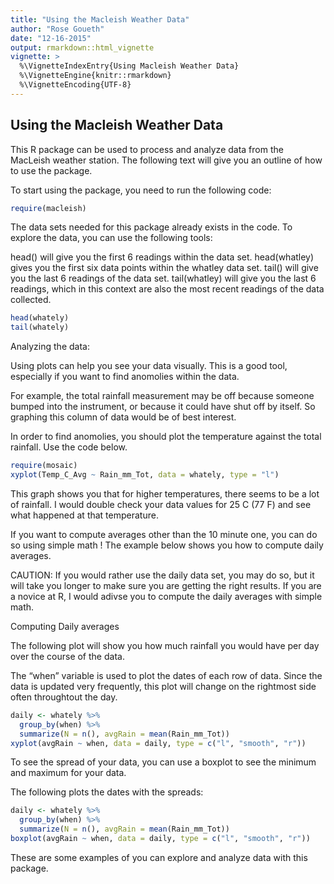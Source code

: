 ```yaml
---
title: "Using the Macleish Weather Data"
author: "Rose Goueth"
date: "12-16-2015"
output: rmarkdown::html_vignette
vignette: >
  %\VignetteIndexEntry{Using Macleish Weather Data}
  %\VignetteEngine{knitr::rmarkdown}
  %\VignetteEncoding{UTF-8}
---
```

## Using the Macleish Weather Data

This R package can be used to process and analyze data from the MacLeish weather station. The following text will give you an outline of how to use the package.

To start using the package, you need to run the following code:

```r
require(macleish)
```

The data sets needed for this package already exists in the code. To explore the data, you can use the following tools:

head() will give you the first 6 readings within the data set.
head(whatley) gives you the first six data points within the whatley data set.
tail() will give you the last 6 readings of the data set. 
tail(whatley) will give you the last 6 readings, which in this context are also the most recent readings of the data collected.

```r
head(whately)
tail(whately)
```

Analyzing the data:

Using plots can help you see your data visually. This is a good tool, especially if you want to find anomolies within the data. 

For example, the total rainfall measurement may be off because someone bumped into the instrument, or because it could have shut off by itself. So graphing this column of data would be of best interest. 

In order to find anomolies, you should plot the temperature against the total rainfall. Use the code below.

```r
require(mosaic)
xyplot(Temp_C_Avg ~ Rain_mm_Tot, data = whately, type = "l")
```

This graph shows you that for higher temperatures, there seems to be a lot of rainfall. I would double check your data values for 25 C (77 F) and see what happened at that temperature.

If you want to compute averages other than the 10 minute one, you can do so using simple math ! The example below shows you how to compute daily averages. 

CAUTION: If you would rather use the daily data set, you may do so, but it will take you longer to make sure you are getting the right results. If you are a novice at R, I would adivse you to compute the daily averages with simple math.

Computing Daily averages

The following plot will show you how much rainfall you would have per day over the course of the data.

The "when" variable is used to plot the dates of each row of data. Since the data is updated very frequently, this plot will change on the rightmost side often throughtout the day.

```r
daily <- whately %>%
  group_by(when) %>%
  summarize(N = n(), avgRain = mean(Rain_mm_Tot))
xyplot(avgRain ~ when, data = daily, type = c("l", "smooth", "r"))
```

To see the spread of your data, you can use a boxplot to see the minimum and maximum for your data.

The following plots the dates with the spreads:

```r
daily <- whately %>%
  group_by(when) %>%
  summarize(N = n(), avgRain = mean(Rain_mm_Tot))
boxplot(avgRain ~ when, data = daily, type = c("l", "smooth", "r"))
```

These are some examples of you can explore and analyze data with this package.
